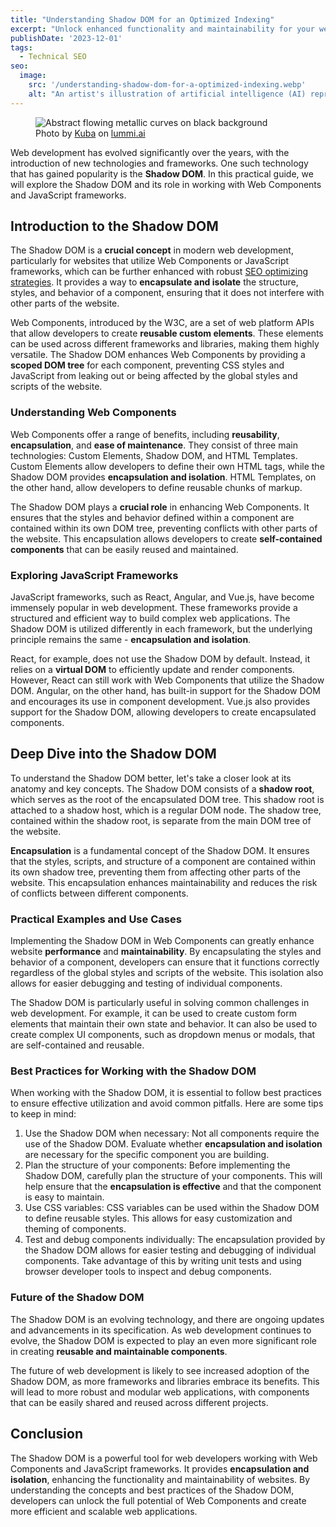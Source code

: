 ```yaml
---
title: "Understanding Shadow DOM for an Optimized Indexing"
excerpt: "Unlock enhanced functionality and maintainability for your website using Shadow DOM, ensuring optimized indexing and superior performance."
publishDate: '2023-12-01'
tags:
  - Technical SEO
seo:
  image:
    src: '/understanding-shadow-dom-for-a-optimized-indexing.webp'
    alt: "An artist's illustration of artificial intelligence (AI) representing how technology can help humans learn and predict patterns in biology, created by Khyati Trehan as part of the Visualising AI project by Google DeepMind."
---
```


<figure>
  <Image 
    id="cover-img" 
    src={coverImage} 
    loading="eager" 
    priority={true}
    alt="Abstract flowing metallic curves on black background" 
  />
  <figcaption>
    Photo by <a href="https://www.lummi.ai/creator/kubadesign">Kuba</a> on <a href="https://www.lummi.ai/">lummi.ai</a>
  </figcaption>
</figure>

Web development has evolved significantly over the years, with the introduction of new technologies and frameworks. One such technology that has gained popularity is the **Shadow DOM**. In this practical guide, we will explore the Shadow DOM and its role in working with Web Components and JavaScript frameworks.

## Introduction to the Shadow DOM

The Shadow DOM is a **crucial concept** in modern web development, particularly for websites that utilize Web Components or JavaScript frameworks, which can be further enhanced with robust [SEO optimizing strategies](https://www.serp-secrets.com/blog/essential-tools-for-seo-optimizing/). It provides a way to **encapsulate and isolate** the structure, styles, and behavior of a component, ensuring that it does not interfere with other parts of the website.

Web Components, introduced by the W3C, are a set of web platform APIs that allow developers to create **reusable custom elements**. These elements can be used across different frameworks and libraries, making them highly versatile. The Shadow DOM enhances Web Components by providing a **scoped DOM tree** for each component, preventing CSS styles and JavaScript from leaking out or being affected by the global styles and scripts of the website.

### Understanding Web Components

Web Components offer a range of benefits, including **reusability**, **encapsulation**, and **ease of maintenance**. They consist of three main technologies: Custom Elements, Shadow DOM, and HTML Templates. Custom Elements allow developers to define their own HTML tags, while the Shadow DOM provides **encapsulation and isolation**. HTML Templates, on the other hand, allow developers to define reusable chunks of markup.

The Shadow DOM plays a **crucial role** in enhancing Web Components. It ensures that the styles and behavior defined within a component are contained within its own DOM tree, preventing conflicts with other parts of the website. This encapsulation allows developers to create **self-contained components** that can be easily reused and maintained.

### Exploring JavaScript Frameworks

JavaScript frameworks, such as React, Angular, and Vue.js, have become immensely popular in web development. These frameworks provide a structured and efficient way to build complex web applications. The Shadow DOM is utilized differently in each framework, but the underlying principle remains the same - **encapsulation and isolation**.

React, for example, does not use the Shadow DOM by default. Instead, it relies on a **virtual DOM** to efficiently update and render components. However, React can still work with Web Components that utilize the Shadow DOM. Angular, on the other hand, has built-in support for the Shadow DOM and encourages its use in component development. Vue.js also provides support for the Shadow DOM, allowing developers to create encapsulated components.

## Deep Dive into the Shadow DOM

To understand the Shadow DOM better, let's take a closer look at its anatomy and key concepts. The Shadow DOM consists of a **shadow root**, which serves as the root of the encapsulated DOM tree. This shadow root is attached to a shadow host, which is a regular DOM node. The shadow tree, contained within the shadow root, is separate from the main DOM tree of the website.

**Encapsulation** is a fundamental concept of the Shadow DOM. It ensures that the styles, scripts, and structure of a component are contained within its own shadow tree, preventing them from affecting other parts of the website. This encapsulation enhances maintainability and reduces the risk of conflicts between different components.

### Practical Examples and Use Cases

Implementing the Shadow DOM in Web Components can greatly enhance website **performance** and **maintainability**. By encapsulating the styles and behavior of a component, developers can ensure that it functions correctly regardless of the global styles and scripts of the website. This isolation also allows for easier debugging and testing of individual components.

The Shadow DOM is particularly useful in solving common challenges in web development. For example, it can be used to create custom form elements that maintain their own state and behavior. It can also be used to create complex UI components, such as dropdown menus or modals, that are self-contained and reusable.

### Best Practices for Working with the Shadow DOM

When working with the Shadow DOM, it is essential to follow best practices to ensure effective utilization and avoid common pitfalls. Here are some tips to keep in mind:

1. Use the Shadow DOM when necessary: Not all components require the use of the Shadow DOM. Evaluate whether **encapsulation and isolation** are necessary for the specific component you are building.
2. Plan the structure of your components: Before implementing the Shadow DOM, carefully plan the structure of your components. This will help ensure that the **encapsulation is effective** and that the component is easy to maintain.
3. Use CSS variables: CSS variables can be used within the Shadow DOM to define reusable styles. This allows for easy customization and theming of components.
4. Test and debug components individually: The encapsulation provided by the Shadow DOM allows for easier testing and debugging of individual components. Take advantage of this by writing unit tests and using browser developer tools to inspect and debug components.

### Future of the **Shadow DOM**

The Shadow DOM is an evolving technology, and there are ongoing updates and advancements in its specification. As web development continues to evolve, the Shadow DOM is expected to play an even more significant role in creating **reusable and maintainable components**.

The future of web development is likely to see increased adoption of the Shadow DOM, as more frameworks and libraries embrace its benefits. This will lead to more robust and modular web applications, with components that can be easily shared and reused across different projects.

## Conclusion

The Shadow DOM is a powerful tool for web developers working with Web Components and JavaScript frameworks. It provides **encapsulation and isolation**, enhancing the functionality and maintainability of websites. By understanding the concepts and best practices of the Shadow DOM, developers can unlock the full potential of Web Components and create more efficient and scalable web applications.
